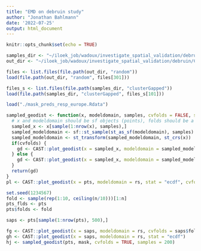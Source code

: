 ```yaml
---
title: "EMD on debruin study"
author: "Jonathan Bahlmann"
date: '2022-07-25'
output: html_document
---
```


```r
knitr::opts_chunk$set(echo = TRUE)
```

```r
samples_dir <- "~/iloek_job/wadoux/investigate_spatial_validation/debruin/samples/"
out_dir <- "~/iloek_job/wadoux/investigate_spatial_validation/debruin/CVresults/"

files <- list.files(file.path(out_dir, "random"))
load(file.path(out_dir, "random", files[301]))

files_s <- list.files(file.path(samples_dir, "clusterGapped"))
load(file.path(samples_dir, "clusterGapped", files_s[101]))

load("./mask_preds_resp_europe.Rdata")

sampled_geodist <- function(x, modeldomain, samples, cvfolds = FALSE, stat = 'ecdf') {
  # x and modeldomain should be sf objects (points), folds should be a column in x
  sampled_x <- x[sample(1:nrow(x), samples),]
  sampled_modeldomain <- sf::st_sample(st_as_sf(modeldomain), samples)
  sampled_modeldomain <- st_transform(sampled_modeldomain, st_crs(x))
  if(cvfolds) {
    gd <- CAST::plot_geodist(x = sampled_x, modeldomain = sampled_modeldomain, cvfolds = sampled_x$folds, stat = stat)
  } else {
    gd <- CAST::plot_geodist(x = sampled_x, modeldomain = sampled_modeldomain, stat = stat)
  }
  return(gd)
}
pl <- CAST::plot_geodist(x = pts, modeldomain = rs, stat = "ecdf", cvfolds = fold)

set.seed(1234567)
fold <- sample(rep(1:10, ceiling(n/10)))[1:n]
pts_flds <- pts
pts$folds <- fold

saps <- pts[sample(1:nrow(pts), 500),]
```

```r
fg <- CAST::plot_geodist(x = saps, modeldomain = rs, cvfolds = saps$folds, stat = "ecdf")
gh <- CAST::plot_geodist(x = saps, modeldomain = rs, stat = "ecdf")
hj <- sampled_geodist(pts, mask, cvfolds = TRUE, samples = 200)

```